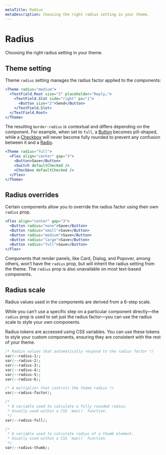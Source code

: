 ```yaml
---
metaTitle: Radius
metaDescription: Choosing the right radius setting in your theme.
---
```


# Radius

<Description>Choosing the right radius setting in your theme.</Description>

## Theme setting

Theme `radius` setting manages the radius factor applied to the components:

```jsx line="1"
<Theme radius="medium">
  <TextField.Root size="3" placeholder="Reply…">
    <TextField.Slot side="right" px="1">
      <Button size="2">Send</Button>
    </TextField.Slot>
  </TextField.Root>
</Theme>
```

<Box my="5">
  <ThemesRadiusExample />
</Box>

The resulting `border-radius` is contextual and differs depending on the component. For example, when set to `full`, a [Button](/themes/docs/components/button) becomes pill-shaped, while a [Checkbox](/themes/docs/components/checkbox) will never become fully rounded to prevent any confusion between it and a [Radio](/themes/docs/components/radio).

```jsx live=true
<Theme radius="full">
  <Flex align="center" gap="3">
    <Button>Save</Button>
    <Switch defaultChecked />
    <Checkbox defaultChecked />
  </Flex>
</Theme>
```

## Radius overrides

Certain components allow you to override the radius factor using their own `radius` prop.

```jsx live=true
<Flex align="center" gap="3">
  <Button radius="none">Save</Button>
  <Button radius="small">Save</Button>
  <Button radius="medium">Save</Button>
  <Button radius="large">Save</Button>
  <Button radius="full">Save</Button>
</Flex>
```

Components that render panels, like Card, Dialog, and Popover, among others, won’t have the `radius` prop, but will inherit the radius setting from the theme. The `radius` prop is also unavailable on most text-based components.

## Radius scale

Radius values used in the components are derived from a 6-step scale.

<Box mt="5" mb="6">
  <ThemesRadiusScale />
</Box>

While you can’t use a specific step on a particular component directly—the `radius` prop is used to set just the radius factor—you can use the radius scale to style your own components.

Radius tokens are accessed using CSS variables. You can use these tokens to style your custom components, ensuring they are consistent with the rest of your theme.

```css
/* Radius values that automatically respond to the radius factor */
var(--radius-1);
var(--radius-2);
var(--radius-3);
var(--radius-4);
var(--radius-5);
var(--radius-6);

/* A multiplier that controls the theme radius */
var(--radius-factor);

/*
 * A variable used to calculate a fully rounded radius.
 * Usually used within a CSS `max()` function.
 */
var(--radius-full);

/*
 * A variable used to calculate radius of a thumb element.
 * Usually used within a CSS `max()` function.
 */
var(--radius-thumb);
```
